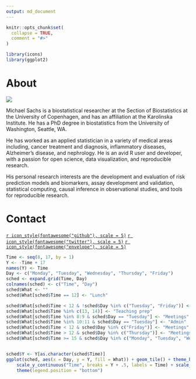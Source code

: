 ```yaml
---
output: md_document
---
```


```r
knitr::opts_chunk$set(
  collapse = TRUE,
  comment = "#>"
)
```

```r
library(icons)
library(ggplot2)
```

# About 

<img src="./logo.png" />

Michael Sachs is a biostatistical researcher at the Section of Biostatistics at the University of Copenhagen, and has an affiliation at the Karolinska Institute. He has a PhD degree in biostatistics from the University of Washington, Seattle, WA. 

He has worked as an applied statistician in a variety of medical areas including, cancer treatment and diagnosis, inflammatory diseases, Alzheimer's disease, and nephrology. He is an avid R user and developer, with a passion for open science, data visualization, and reproducible research. 

His personal research interests are the development and evaluation of risk prediction models and biomarkers, assay development and validation, statistical computing, causal inference in observational studies, and tools for reproducible research.


# Contact

[`r icon_style(fontawesome("github"), scale = 5)`](https://github.com/sachsmc){target="_blank"}
[`r icon_style(fontawesome("twitter"), scale = 5)`](https://twitter.com/sachsmc){target="_blank"}
[`r icon_style(fontawesome("envelope"), scale = 5)`](mailto:michael.sachs@sund.ku.dk)


```r
Time <- seq(8, 17, by = 1)
Y <- -Time + 17
names(Y) <- Time
Day <- c("Monday", "Tuesday", "Wednesday", "Thursday", "Friday")
sched <- expand.grid(Time, Day)
colnames(sched) <- c("Time", "Day")
sched$What <- ""
sched$What[sched$Time == 12] <- "Lunch"

sched$What[sched$Time < 12 & !sched$Day %in% c("Tuesday", "Friday")] <- "Coding"
sched$What[sched$Time %in% c(13, 14)] <- "Teaching prep"
sched$What[sched$Time %in% 8:9 & sched$Day == "Tuesday"] <- "Meetings"
sched$What[sched$Time %in% 10:11 & sched$Day == "Tuesday"] <- "Admin"
sched$What[sched$Time < 12 & sched$Day %in% c("Friday")] <- "Meetings"
sched$What[sched$Time > 12 & sched$Day %in% c("Thursday")] <- "Meetings"
sched$What[sched$Time >= 15 & sched$Day %in% c("Monday", "Tuesday", "Wednesday", "Friday")] <- "Writing"


sched$Y <- Y[as.character(sched$Time)]
ggplot(sched, aes(x = Day, y = Y, fill = What)) + geom_tile() + theme_bw() + 
    scale_y_continuous("Time", breaks = Y + .5, labels = Time) + scale_fill_brewer(type = "qual") + 
    theme(legend.position = "bottom")
```